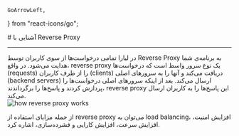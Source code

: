     GoArrowLeft,
} from "react-icons/go";

<Layout>
# آشنایی با Reverse Proxy

<hr className="mb-2" />
در لیارا تمامی درخواست‌ها از سوی کاربران توسط Reverse Proxy به برنامه‌ی شما هدایت می‌شود. 
در واقع، reverse proxy  یک نوع سرور واسط است که 
درخواست‌ها (requests) را از طرف کاربران (clients) دریافت می‌کند و آنها را به سرورهای اصلی (backend servers) ارسال می‌کند. بعد از اینکه سرورهای اصلی درخواست‌ها را پردازش کردند و پاسخ‌ها را برگرداندند، reverse proxy این پاسخ‌ها را به کاربران ارسال می‌کند.

<div className="h-4" />
<img src="https://files.liara.ir/liara/docs/how-reverse-proxy-works.png" alt="how reverse proxy works"/>
<div className="h-4" />

از جمله مزایای استفاده از reverse proxy می‌توان به load balancing، افزایش امنیت، افزایش سرعت، افزایش کارایی و فشرده‌سازی، اشاره کرد.

</Layout>